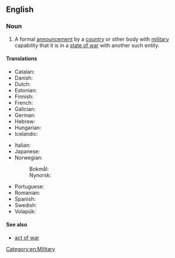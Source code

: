 ==English==

===Noun===
{{wikipedia}}
{{en-noun|declarations of war}}

# A formal [[announcement]] by a [[country]] or other body with [[military]] capability that it is in a [[state of war]] with another such entity.

====Translations====
{{trans-top|a formal announcement by an entity that it is in a state of war with another entity}}
* Catalan: {{t|ca|declaració de guerra |f}}
* Danish: {{t|da|krigserklæring|c}}
* Dutch: {{t+|nl|oorlogsverklaring|f}}
* Estonian: {{t|et|sõjakuulutus}}
* Finnish: {{t+|fi|sodanjulistus}}
* French: {{t+|fr|déclaration de guerre|f}}
* Galician: {{t|gl|declaración de guerra |f}}
* German: {{t+|de|Kriegserklärung|f}}
* Hebrew: {{t|he|הכרזת מלחמה|tr=hakhrazát milhamá}}
* Hungarian: {{t+|hu|hadüzenet}}
* Icelandic: {{t|is|Stríðsyfirlýsing|f}}
{{trans-mid}}
* Italian: {{t|it|dichiarazione di guerra|f}}
* Japanese: {{t+|ja|宣戦布告|tr=sensen fukoku|sc=Jpan}}
* Norwegian:
*: Bokmål: {{t|nb|krigserklæring|m|f}}
*: Nynorsk: {{t|nn|krigserklæring|f}}
* Portuguese: {{t|pt|declaração de guerra |f}}
* Romanian: {{t+|ro|declarație de război}}
* Spanish: {{t|es|declaración de guerra|f}}
* Swedish: {{t+|sv|krigsförklaring|c}}
* Volapük: {{t|vo|krigisag}}
{{trans-bottom}}

====See also====
* [[act of war]]

[[Category:en:Military]]